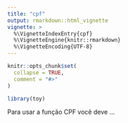 ```yaml
---
title: "cpf"
output: rmarkdown::html_vignette
vignette: >
  %\VignetteIndexEntry{cpf}
  %\VignetteEngine{knitr::rmarkdown}
  %\VignetteEncoding{UTF-8}
---
```


```r
knitr::opts_chunk$set(
  collapse = TRUE,
  comment = "#>"
)
```

```r
library(toy)
```

Para usar a função CPF você deve ...
